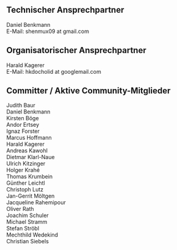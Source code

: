 == Technischer Ansprechpartner ==
Daniel Benkmann<br/>
E-Mail: shenmux09 at gmail.com

== Organisatorischer Ansprechpartner ==
Harald Kagerer<br/>
E-Mail: hkdocholid at googlemail.com

== Committer / Aktive Community-Mitglieder ==

Judith Baur<br/>
Daniel Benkmann<br/>
Kirsten Böge<br/>
Andor Ertsey<br/>
Ignaz Forster<br/>
Marcus Hoffmann<br/>
Harald Kagerer<br/>
Andreas Kawohl<br/>
Dietmar Klarl-Naue<br/>
Ulrich Kitzinger<br/>
Holger Krahé<br/>
Thomas Krumbein<br/>
Günther Leichtl<br/>
Christoph Lutz<br/>
Jan-Gerrit Möltgen<br/>
Jacqueline Rahemipour<br/>
Oliver Rath<br/>
Joachim Schuler<br/>
Michael Stramm<br/>
Stefan Ströbl<br/>
Mechthild Wedekind<br/>
Christian Siebels
